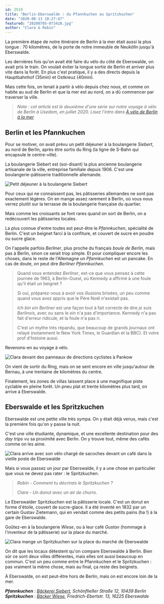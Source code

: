 ```yaml
---
id: 2519
title: "Berlin-Eberswalde : du Pfannkuchen au Spritzkuchen"
date: "2020-08-13 18:27:47"
featured: "20200705-073428.jpg"
author: "Clara & Robin"
---
```


La première étape de notre itinéraire de Berlin à la mer était aussi la plus
longue : 70 kilomètres, de la porte de notre immeuble de Neukölln jusqu'à
Eberswalde.

Les dernières fois qu'on avait été faire du vélo du côté de Eberswalde, on avait
pris le train. On voulait éviter la longue sortie de Berlin et arriver plus vite
dans la forêt. En plus c'est pratique, il y a des directs depuis la Hauptbahnhof
(35min) et Ostkreuz (40min).

Mais cette fois, on tenait à partir à vélo depuis chez nous, et comme on habite
au sud de Berlin et que la mer est au nord, on a dû commencer par traverser la
ville.

> _Note : cet article est le deuxième d'une série sur notre voyage à vélo de
> Berlin à Usedom, en juillet 2020. Lisez l'intro dans
> [À vélo de Berlin à la mer](/a-velo-de-berlin-a-la-mer/)_

## Berlin et les Pfannkuchen

Pour se motiver, on avait prévu un petit déjeuner à la boulangerie _Siebert_, au
nord de Berlin, après être sortis du Ring (la ligne de S-Bahn qui encapsule le
centre-ville).

La boulangerie Siebert est (soi-disant) la plus ancienne boulangerie artisanale
de la ville, entreprise familiale depuis 1906. C'est une boulangerie-pâtisserie
traditionnelle allemande.

![Petit déjeuner à la boulangerie Siebert](20200704-091338.jpg "Deux Pfannkuchen, un pain au Mohn, un Streusel à la Rhubarbe, un cappuccino et un Pott Kaffee")

Pour ceux qui ne connaissent pas, les pâtisseries allemandes ne sont pas
exactement légères. On en mange assez rarement à Berlin, où vous nous verrez
plutôt sur la terrasse de la boulangerie française du quartier.

Mais comme les croissants se font rares quand on sort de Berlin, on a
redécouvert les pâtisseries locales.

La plus connue d'entre toutes est peut-être le _Pfannkuchen_, spécialité de
Berlin. C'est un beignet farci à la confiture, et couvert de sucre en poudre ou
sucre glace.

On l'appelle parfois _Berliner_, plus proche du français _boule de Berlin_, mais
pas à Berlin, sinon ce serait trop simple. Et pour compliquer encore les choses,
dans le reste de l'Allemagne un _Pfannkuchen_ est un pancake. En cas de doute,
on peut dire _Berliner Pfannkuchen_.

> Quand vous entendez _Berliner_, est-ce que vous pensez à cette journée de
> 1963, à Berlin-Ouest, où Kennedy a affirmé à une foule qu'il était un
> beignet ?
>
> Si oui, préparez-vous à avoir vos illusions brisées, un peu comme quand vous
> avez appris que le Père Noël n'existait pas.
>
> _Ich bin ein Berliner_ est une façon tout à fait correcte de dire _je suis
> Berlinois_, avec ou sans le _ein_ n'a pas d'importance. Kennedy n'a pas fait
> d'erreur ridicule, et la foule n'a pas ri.
>
> C'est un mythe très répandu, que beaucoup de grands journaux ont relayé
> (notamment le New York Times, le Guardian et la BBC). Et votre prof d'histoire
> aussi.

Revenons-en au voyage à vélo.

![Clara devant des panneaux de directions cyclistes à Pankow](20200704-094553.jpg "Berlin hors du Ring, à Pankow")

On vient de sortir du Ring, mais on se sent encore en ville jusqu'autour de
Bernau, à une trentaine de kilomètres du centre.

Finalement, les zones de villas laissent place à une magnifique piste cyclable
en pleine forêt. Un pneu plat et trente kilomètres plus tard, on arrive à
Eberswalde.

## Eberswalde et les Spritzkuchen

Eberswalde est une petite ville très sympa. On y était déjà venus, mais c'est la
première fois qu'on y passe la nuit.

C'est une ville étudiante, dynamique, et une excellente destination pour des
_day trips_ vu sa proximité avec Berlin. On y trouve tout, même des cafés comme
on les aime.

![Clara arrive avec son vélo chargé de sacoches devant un café dans la vieille poste de Eberswalde](20200704-164018.jpg "Arrivée au café de spécialité Alte Post")

Mais si vous passez un jour par Eberswalde, il y a une chose en particulier que
vous ne devez pas rater : le Spritzkuchen.

> _Robin - Comment tu décrirais le Spritzkuchen ?_
>
> _Clara - Un donut avec un air de churro._

Le Eberswalder Spritzkuchen est la pâtisserie locale. C'est un donut en forme
d'étoile, couvert de sucre-glace. Il a été inventé en 1832 par un certain Gustav
Zietemann, qui en vendait comme des petits pains (ha !) à la gare de Eberswalde.

Goûtez-en à la boulangerie _Wiese_, ou à leur café _Gustav_ (hommage à
l'inventeur de la pâtisserie) sur la place du marché.

![Clara mange un Spritzkuchen sur la place du marché de Eberswalde](20200705-073440.jpg)

On dit que les locaux détestent qu'on compare Eberswalde à Berlin. Bien sûr ce
sont deux villes différentes, mais elles ont aussi beaucoup en commun. C'est un
peu comme entre le Pfannkuchen et le Spritzkuchen : pas vraiment la même chose,
mais au final, ça reste des beignets.

À Eberswalde, on est peut-être hors de Berlin, mais on est encore loin de la
mer.

_**Pfannkuchen** : [Bäckerei Siebert](https://www.baeckerei-siebert.de/),
Schönfließer Straße 12, 10439 Berlin_  
_**Spritzkuchen** : [Bäcker Wiese](https://www.wiese-brot.de/),
Friedrich-Ebertstr. 13, 16225 Eberswalde_
